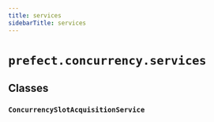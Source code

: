 ```yaml
---
title: services
sidebarTitle: services
---
```


# `prefect.concurrency.services`

## Classes

### `ConcurrencySlotAcquisitionService` <sup><a href="https://github.com/prefecthq/prefect/blob/main/src/prefect/concurrency/services.py#L21" target="_blank"><Icon icon="github" size="14" /></a></sup>
